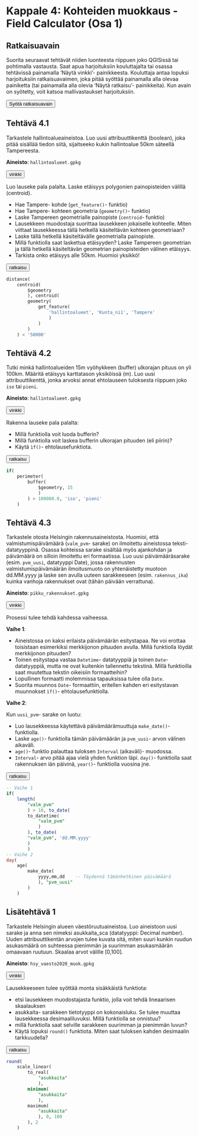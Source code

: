 # Kappale 4: Kohteiden muokkaus - Field Calculator (Osa 1)

## Ratkaisuavain

Suorita seuraavat tehtävät niiden luonteesta riippuen joko QGISissä tai pohtimalla vastausta. Saat apua harjoituksiin kouluttajalta tai osassa tehtävissä painamalla 'Näytä vinkki'- painikkeesta. Kouluttaja antaa lopuksi harjoituksiin ratkaisuavaimen, joka pitää syöttää painamalla alla olevaa painiketta (tai painamalla alla olevia 'Näytä ratkaisu'- painikkeita). Kun avain on syötetty, voit katsoa mallivastaukset harjoituksiin.

<button onclick="enterToken()" class="btn">Syötä ratkaisuavain</button>

## Tehtävä 4.1

Tarkastele hallintoalueaineistoa. Luo uusi attribuuttikenttä (boolean), joka pitää sisällää tiedon siitä, sijaitseeko kukin hallintoalue 50km säteellä Tampereesta.

**Aineisto**: ```hallintoalueet.gpkg```

<button onclick="toggleAnswer(this)" class="btn answer_btn">vinkki</button>

::: hidden-box
Luo lauseke pala palalta. Laske etäisyys polygonien painopisteiden välillä (centroid).

- Hae Tampere- kohde (```get_feature()```- funktio)
- Hae Tampere- kohteen geometria (```geometry()```- funktio)
- Laske Tampereen geometrialle painopiste (```centroid```- funktio)
- Lausekkeen muodostaja suorittaa lausekkeen jokaiselle kohteelle. Miten viittaat lausekkeessa tällä hetkellä käsiteltävän kohteen geometriaan?
- Laske tällä hetkellä käsiteltävälle geometrialla painopiste.
- Millä funktiolla saat laskettua etäisyyden? Laske Tampereen geometrian ja tällä hetkellä käsiteltävän geometrian painopisteiden välinen etäisyys.
- Tarkista onko etäisyys alle 50km. Huomioi yksikkö!
:::

<button onclick="toggleAnswer(this)" class="btn answer_btn token">ratkaisu</button>

::: hidden-box
::: code-box
``` sql
distance(
	centroid(
		$geometry
		), centroid(
		geometry(
			get_feature(
				'hallintoalueet', 'Kunta_ni1', 'Tampere'
				)
			)
		)
	) < '50000'
```
:::
:::

## Tehtävä 4.2

Tutki minkä hallintoalueiden 15m vyöhykkeen (buffer) ulkorajan pituus on yli 100km. Määritä etäisyys karttatason yksiköissä (m). Luo uusi attribuuttikenttä, jonka arvoksi annat ehtolauseen tuloksesta riippuen joko ```iso``` tai ```pieni```.

**Aineisto**: ```hallintoalueet.gpkg```

<button onclick="toggleAnswer(this)" class="btn answer_btn">vinkki</button>

::: hidden-box
Rakenna lauseke pala palalta:

- Millä funktiolla voit luoda bufferin?
- Millä funktiolla voit laskea bufferin ulkorajan pituuden (eli piirin)?
- Käytä ```ìf()```- ehtolausefunktiota.
:::

<button onclick="toggleAnswer(this)" class="btn answer_btn token">ratkaisu</button>

::: hidden-box
::: code-box
``` sql
if(
	perimeter(
		buffer(
			$geometry, 15
			)
		) > 100000.0, 'iso', 'pieni'
	)
```
:::
:::

## Tehtävä 4.3

Tarkastele otosta Helsingin rakennusaineistosta. Huomioi, että valmistumispäivämäärä (```valm_pvm```- sarake) on ilmoitettu aineistossa teksti- datatyyppinä. Osassa kohteissa sarake sisältää myös ajankohdan ja päivämäärä on silloin ilmoitettu eri formaatissa.  Luo uusi päivämääräsarake (esim. ```pvm_uusi```, datatyyppi Date), jossa rakennusten valmistumispäivämäärän ilmoitusmuoto on yhtenäistetty muotoon dd.MM.yyyy ja laske sen avulla uuteen sarakkeeseen (esim. ```rakennus_ika```) kuinka vanhoja rakennukset ovat (tähän päivään verrattuna).

**Aineisto**: ```pikku_rakennukset.gpkg```

<button onclick="toggleAnswer(this)" class="btn answer_btn">vinkki</button>

::: hidden-box
Prosessi tulee tehdä kahdessa vaiheessa.

**Vaihe 1**:

- Aineistossa on kaksi erilaista päivämäärän esitystapaa. Ne voi erottaa toisistaan esimerkiksi merkkijonon pituuden avulla. Millä funktiolla löydät merkkijonon pituuden?
- Toinen esitystapa vastaa ```Datetime```- datatyyppiä ja toinen ```Date```- datatyyppiä, mutta ne ovat kuitenkin tallennettu tekstinä. Millä funktioilla saat muutettua tekstin oikeisiin formaatteihin?
- Lopullinen formaatti molemmissa tapauksissa tulee olla ```Date```.
- Suorita muunnos ```Date```- formaattiin, eritellen kahden eri esitystavan muunnokset  ```ìf()```- ehtolausefunktiolla.

**Vaihe 2**:

Kun ```uusi_pvm```- sarake on luotu:

- Luo lausekkeessa käytettävä päivämäärämuuttuja ```make_date()```- funktiolla.
- Laske ```age()```- funktiolla tämän päivämäärän ja ```pvm_uusi```- arvon välinen aikaväli.
- ```age()```- funktio palauttaa tuloksen ```Interval``` (aikaväli)- muodossa.
- ```Interval```- arvo pitää ajaa vielä yhden funktion läpi. ```day()```- funktiolla saat rakennuksen iän päivinä, ```year()```- funktiolla vuosina jne.
:::

<button onclick="toggleAnswer(this)" class="btn answer_btn token">ratkaisu</button>

::: hidden-box
::: code-box
``` sql
-- Vaihe 1
if(
	length(
		"valm_pvm"
		) > 10, to_date(
		to_datetime(
			"valm_pvm"
			)
		), to_date(
		"valm_pvm", 'dd.MM.yyyy'
		)
		)
-- Vaihe 2
day(
	age(
		make_date(
			yyyy,mm,dd    -- Täydennä tämänhetkinen päivämäärä
			), "pvm_uusi"
		)
	)
```
:::
:::

## Lisätehtävä 1

Tarkastele Helsingin alueen väestöruutuaineistoa. Luo aineistoon uusi sarake ja anna sen nimeksi asukkaita_sca (datatyyppi: Decimal number). Uuden attribuuttikentän arvojen tulee kuvata sitä, miten suuri kunkin ruudun asukasmäärä on suhteessa pienimmän ja suurimman asukasmäärän omaavaan ruutuun. Skaalaa arvot välille [0,100].

**Aineisto**: ```hsy_vaesto2020_muok.gpkg```

<button onclick="toggleAnswer(this)" class="btn answer_btn">vinkki</button>

::: hidden-box
Lausekkeeseen tulee syöttää monta sisäkkäistä funktiota:

- etsi lausekkeen muodostajasta funktio, jolla voit tehdä lineaarisen skaalauksen
- asukkaita- sarakkeen tietotyyppi on kokonaisluku. Se tulee muuttaa lausekkeessa desimaaliluvuksi. Millä funktiolla se onnistuu?
- millä funktiolla saat selville sarakkeen suurimman ja pienimmän luvun?
- Käytä lopuksi ```round()``` funktiota. Miten saat tuloksen kahden desimaalin tarkkuudella?
:::

<button onclick="toggleAnswer(this)" class="btn answer_btn token">ratkaisu</button>

::: hidden-box
::: code-box
``` sql
round(
	scale_linear(
		to_real(
			"asukkaita"
			),
		minimum(
			"asukkaita"
			),
		maximum(
			"asukkaita"
			), 0, 100
		), 2
	)
```
:::
:::